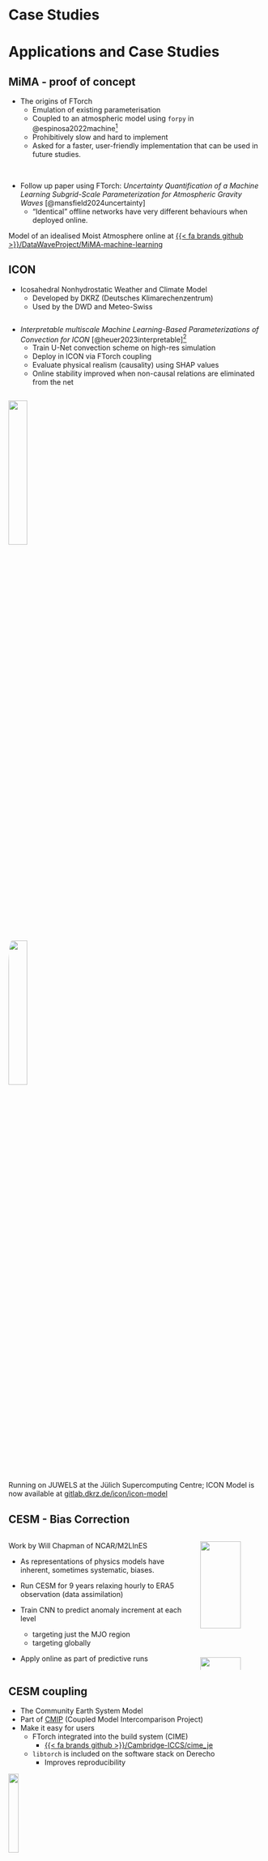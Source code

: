# Case Studies

# Applications and Case Studies


## MiMA - proof of concept

- The origins of FTorch
  - Emulation of existing parameterisation
  - Coupled to an atmospheric model using `forpy` in @espinosa2022machine^[Originally written in TensorFlow...]
  - Prohibitively slow and hard to implement
  - Asked for a faster, user-friendly implementation that can be used in future studies.

\

- Follow up paper using FTorch: *Uncertainty Quantification of a Machine Learning Subgrid-Scale Parameterization for Atmospheric Gravity Waves* [@mansfield2024uncertainty]
  - "Identical" offline networks have very different behaviours when deployed online.

::: aside
Model of an idealised Moist Atmosphere online at [{{< fa brands github >}}/DataWaveProject/MiMA-machine-learning](https://github.com/DataWaveProject/MiMA-machine-learning)
:::


## ICON

- Icosahedral Nonhydrostatic Weather and Climate Model
  - Developed by DKRZ (Deutsches Klimarechenzentrum)
  - Used by the DWD and Meteo-Swiss

::::{.columns}
:::{.column width=75%}
- *Interpretable multiscale Machine Learning-Based Parameterizations of Convection for ICON* [@heuer2023interpretable]^[Work without direct involvement of ICCS - success on 'ease of use' of FTorch]
  - Train U-Net convection scheme on high-res simulation
  - Deploy in ICON via FTorch coupling
  - Evaluate physical realism (causality) using SHAP values
  - Online stability improved when non-causal relations are eliminated from the net
:::
::::
![]( images/parameterisation/Heuer_SHAP.jpg ){.absolute top=45% right=0 width=27%}

![]( images/logos/ICON.png ){style="border-radius: 5%;" .absolute top=15% right=0 width=27%}

::: aside
Running on JUWELS at the Jülich Supercomputing Centre;
ICON Model is now available at [gitlab.dkrz.de/icon/icon-model](https://gitlab.dkrz.de/icon/icon-model)\
:::


## CESM - Bias Correction

:::: {.columns}
::: {.column width=50%}
 Work by Will Chapman of NCAR/M2LInES

- As representations of physics models have inherent, sometimes systematic, biases.

- Run CESM for 9 years relaxing hourly to ERA5 observation (data assimilation)
- Train CNN to predict anomaly increment at each level
  - targeting just the MJO region
  - targeting globally
- Apply online as part of predictive runs

:::
::: {.column}

![]( images/parameterisation/Will_Champan_CNN_SLP_bias.jpg ){width=80% fig-align="center"}

![]( images/parameterisation/Will_Champan_CNN_precip_bias.jpg ){width=80% fig-align="center"}

:::
::::


## CESM coupling

- The Community Earth System Model
- Part of [CMIP](https://wcrp-cmip.org/) (Coupled Model Intercomparison Project)
- Make it easy for users
  - FTorch integrated into the build system (CIME)
    - [{{< fa brands github >}}/Cambridge-ICCS/cime_je](https://github.com/Cambridge-ICCS/cime_je)
  - `libtorch` is included on the software stack on Derecho
    - Improves reproducibility

![]( https://www.hpcwire.com/wp-content/uploads/2022/03/derecho-ncar-render.png ){.absolute top=15% right=0% height=20%}

:::{.aside}
Work done with Will Chapman and Jim Edwards of NCAR.\
CIME with FTorch is available with instructions [{{< fa brands github >}}/Cambridge-ICCS/cime_je](https://github.com/Cambridge-ICCS/cime_je)
:::

:::{.attribution}
Derecho by NCAR
:::
